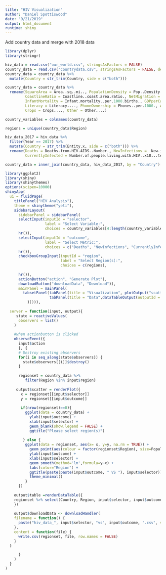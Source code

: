 ```yaml
---
title: "HIV Visualization"
author: "Daniel Spottiswood"
date: "9/21/2019"
output: html_document
runtime: shiny
---
```


Add country data and merge with 2018 data
```r
library(dplyr)
library(stringr)

hiv_data = read.csv("our_world.csv", stringsAsFactors = FALSE)
country_data = read.csv("countrydata.csv", stringsAsFactors = FALSE, dec = ",")
country_data = country_data %>% 
  mutate(Country = str_trim(Country, side = c("both")))

country_data = country_data %>% 
  rename(SquareArea = Area..sq..mi.., PopulationDensity = Pop..Density..per.sq..mi..,
         CoastlineRatio = Coastline..coast.area.ratio., NetMigration = Net.migration,
         InfantMortality = Infant.mortality..per.1000.births., GDPperCapita = GDP....per.capita.,
         Literacy = Literacy...., PhoneOwnership = Phones..per.1000., Arable = Arable....,
         Crops = Crops...., Other = Other....) 

country_variables = colnames(country_data)

regions = unique(country_data$Region)

hiv_data_2017 = hiv_data %>%
  filter(Year == 2017) %>% 
  mutate(Country = str_trim(Entity.x, side = c("both"))) %>%
  rename(Deaths = Deaths.from.HIV.AIDS..Number., NewInfections =  New.infections.of.HIV.AIDS..new.cases.of.HIV.infection.,
         CurrentlyInfected = Number.of.people.living.with.HIV..x10...tens.of.people.living.with.HIV.)

country_data = inner_join(country_data, hiv_data_2017, by = "Country")
```


```r
library(ggplot2)
library(shiny)
library(shinythemes)
options(scipen=10000)
shinyApp(
  ui = fluidPage(
    titlePanel("HIV Analysis"),
    theme = shinytheme("yeti"),
    sidebarLayout(
      sidebarPanel = sidebarPanel(
      selectInput(inputId = "selector",
                  label = "Select Variable:",
                  choices = country_variables[4:length(country_variables)],
      hr()),
      selectInput(inputId = "outcome",
                  label = "Select Metric:",
                  choices = c("Deaths", "NewInfections", "CurrentlyInfected"),
      hr()),
      checkboxGroupInput(inputId = "region", 
                         label = "Select Region(s):", 
                         choices = c(regions),
    
      hr()),
      actionButton("action", "Generate Plot"), 
      downloadButton("downloadData", "Download")),
      mainPanel = mainPanel(
        tabsetPanel(tabPanel(title = "Visualization", plotOutput("scatter")),  
                    tabPanel(title = "Data",dataTableOutput(outputId = "table")
          ))))), 
  
  server = function(input, output){
     state = reactiveValues(
      observers = list()
    )
    
    #when actionbutton is clicked
    observeEvent({
      input$action
      }, {
      # Destroy existing observers
      for(i in seq_along(state$observers)) {
        state$observers[[i]]$destroy()
      }
        
      regionset = country_data %>%
         filter(Region %in% input$region)
  
     output$scatter = renderPlot({
       x = regionset[[input$selector]]
       y = regionset[[input$outcome]]
       
       if(nrow(regionset)==0){
         ggplot(data = country_data) +
           ylab(input$outcome) +
           xlab(input$selector) + 
           geom_blank(show.legend = FALSE) + 
           ggtitle("Please select region(s)")
         
        } else {
         ggplot(data = regionset, aes(x= x, y=y, na.rm = TRUE)) +
           geom_point(aes(colour = factor(regionset$Region), size=Population)) +
           ylab(input$outcome) +
           xlab(input$selector) +
           geom_smooth(method='lm',formula=y~x) +
           labs(color="Region") +
           ggtitle(paste(paste(input$outcome, " VS "), input$selector)) +
           theme_minimal()
         }
      })
     
    output$table =renderDataTable({
    regionset %>% select(Country, Region, input$selector, input$outcome)
    })
    
    output$downloadData <- downloadHandler(
    filename = function() {
      paste("hiv_data_", input$selector, "vs", input$outcome, ".csv", sep = "")
    },
    content = function(file) {
      write.csv(regionset, file, row.names = FALSE)
    }
  )

      }
    )
  }
)
```